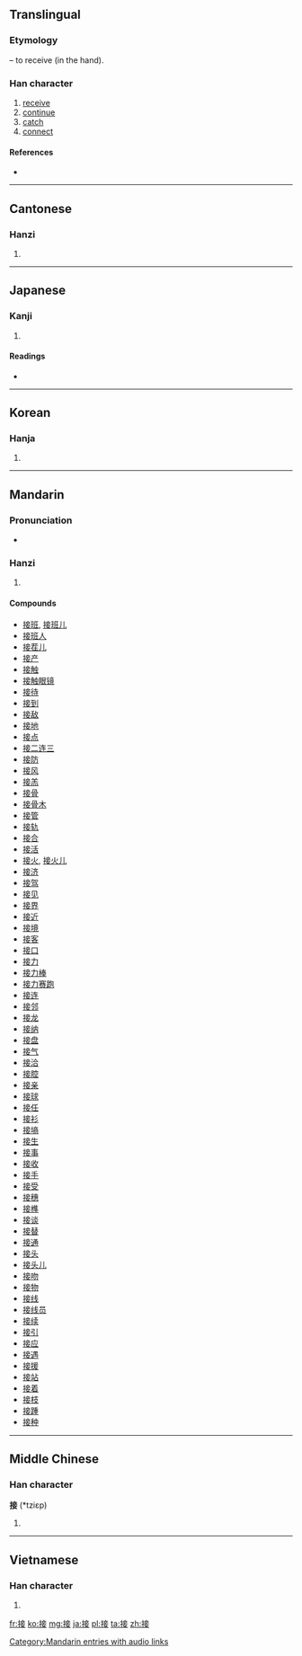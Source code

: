 ==Translingual==
===Etymology===
{{Han compound|手|alt1=扌|妾}} – to receive (in the hand).

===Han character===
{{Han char|rn=64|rad=手|as=08|sn=11|four=5004<sub>4</sub>|canj=手卜廿女 (QYTV)}}

# [[receive]]
# [[continue]]
# [[catch]]
# [[connect]]

====References====
* {{Han ref|kx=0439.040|dkj=12280|dj=0789.040|hdz=31905.010|uh=63A5|ud=25509|bh=B1B5|bd=45493}}

----

==Cantonese==

===Hanzi===
{{yue-hanzi|jyut=|y=jip3}}

# {{defn|lang=yue|sort=手08}}

----

==Japanese==

===Kanji===
{{ja-kanji|grade=5|rs=手08}}

# {{defn|lang=ja|sort=手08}}

====Readings====
* {{ja-readings|on=[[せつ]] (setsu)|kun=[[つぐ]] (tsugu), [[まじわる]] (majiwaru)}}

----

==Korean==

===Hanja===
{{ko-hanja|hangeul=접|eumhun=|rv=jeop|mr=chŏp|y=cep}}

# {{defn|lang=ko|sort=手08}}

----

==Mandarin==

===Pronunciation===
* {{audio|zh-jiē.ogg|audio}}

===Hanzi===
{{cmn-hanzi|pin=[[jiē]] ([[jie1]])|wg=chieh<sup>1</sup>}}

# {{defn|lang=cmn|sort=手08}}

====Compounds====
* [[接班]], [[接班儿]]
* [[接班人]]
* [[接茬儿]]
* [[接产]]
* [[接触]]
* [[接触眼镜]]
* [[接待]]
* [[接到]]
* [[接敌]]
* [[接地]]
* [[接点]]
* [[接二连三]]
* [[接防]]
* [[接风]]
* [[接羔]]
* [[接骨]]
* [[接骨木]]
* [[接管]]
* [[接轨]]
* [[接合]]
* [[接活]]
* [[接火]], [[接火儿]]
* [[接济]]
* [[接驾]]
* [[接见]]
* [[接界]]
* [[接近]]
* [[接境]]
* [[接客]]
* [[接口]]
* [[接力]]
* [[接力棒]]
* [[接力赛跑]]
* [[接连]]
* [[接邻]]
* [[接龙]]
* [[接纳]]
* [[接盘]]
* [[接气]]
* [[接洽]]
* [[接腔]]
* [[接亲]]
* [[接球]]
* [[接任]]
* [[接衫]]
* [[接墒]]
* [[接生]]
* [[接事]]
* [[接收]]
* [[接手]]
* [[接受]]
* [[接穗]]
* [[接榫]]
* [[接谈]]
* [[接替]]
* [[接通]]
* [[接头]]
* [[接头儿]]
* [[接吻]]
* [[接物]]
* [[接线]]
* [[接线员]]
* [[接续]]
* [[接引]]
* [[接应]]
* [[接遇]]
* [[接援]]
* [[接站]]
* [[接着]]
* [[接枝]]
* [[接踵]]
* [[接种]]

[[Category:Mandarin entries with audio links]]

----

==Middle Chinese==

===Han character===
'''接''' (*tziɛp)<!--note: asterisk indicates that this character appears more than four times in the Tang Dynasty corpus of literature-->

# {{defn|lang=zhx-mid|sort=手08}}

----

==Vietnamese==

===Han character===
{{vi-hantu|[[tiếp]]|rs=手08}}

# {{defn|lang=vi|sort=手08}}

[[fr:接]]
[[ko:接]]
[[mg:接]]
[[ja:接]]
[[pl:接]]
[[ta:接]]
[[zh:接]]